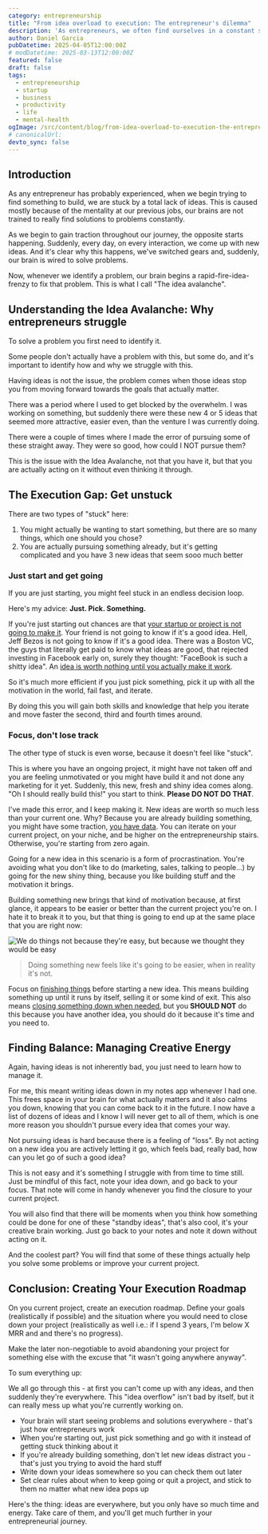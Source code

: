 ```yaml
---
category: entrepreneurship
title: "From idea overload to execution: The entrepreneur's dilemma"
description: 'As entrepreneurs, we often find ourselves in a constant state of idea overload. This article explores the challenges and strategies for turning ideas into actionable projects.'
author: Daniel Garcia
pubDatetime: 2025-04-05T12:00:00Z
# modDatetime: 2025-03-13T12:00:00Z
featured: false
draft: false
tags:
  - entrepreneurship
  - startup
  - business
  - productivity
  - life
  - mental-health
ogImage: /src/content/blog/from-idea-overload-to-execution-the-entrepreneurs-dilemma/cover.png
# canonicalUrl:
devto_sync: false
---
```



## Introduction

As any entrepreneur has probably experienced, when we begin trying to find something to build, we are stuck by a total lack of ideas. This is caused mostly because of the mentality at our previous jobs, our brains are not trained to really find solutions to problems constantly.

As we begin to gain traction throughout our journey, the opposite starts happening. Suddenly, every day, on every interaction, we come up with new ideas. And it's clear why this happens, we've switched gears and, suddenly, our brain is wired to solve problems.

Now, whenever we identify a problem, our brain begins a rapid-fire-idea-frenzy to fix that problem. This is what I call "The idea avalanche".

<NewsletterSignup client:visible />

## Understanding the Idea Avalanche: Why entrepreneurs struggle

To solve a problem you first need to identify it.

Some people don't actually have a problem with this, but some do, and it's important to identify how and why we struggle with this.

Having ideas is not the issue, the problem comes when those ideas stop you from moving forward towards the goals that actually matter.

There was a period where I used to get blocked by the overwhelm. I was working on something, but suddenly there were these new 4 or 5 ideas that seemed more attractive, easier even, than the venture I was currently doing.

There were a couple of times where I made the error of pursuing some of these straight away. They were so good, how could I NOT pursue them?

This is the issue with the Idea Avalanche, not that you have it, but that you are actually acting on it without even thinking it through.

## The Execution Gap: Get unstuck

There are two types of "stuck" here:

1. You might actually be wanting to start something, but there are so many things, which one should you chose?
2. You are actually pursuing something already, but it's getting complicated and you have 3 new ideas that seem sooo much better

### Just start and get going

If you are just starting, you might feel stuck in an endless decision loop.

Here's my advice: **Just. Pick. Something.**

If you're just starting out chances are that [your startup or project is not going to make it](#todo). Your friend is not going to know if it's a good idea. Hell, Jeff Bezos is not going to know if it's a good idea. There was a Boston VC, the guys that literally get paid to know what ideas are good, that rejected investing in Facebook early on, surely they thought: "FaceBook is such a shitty idea". An [idea is worth nothing until you actually make it work](#todo).

So it's much more efficient if you just pick something, pick it up with all the motivation in the world, fail fast, and iterate.

By doing this you will gain both skills and knowledge that help you iterate and move faster the second, third and fourth times around.

### Focus, don't lose track

The other type of stuck is even worse, because it doesn't feel like "stuck".

This is where you have an ongoing project, it might have not taken off and you are feeling unmotivated or you might have build it and not done any marketing for it yet. Suddenly, this new, fresh and shiny idea comes along. "Oh I should really build this!" you start to think. **Please DO NOT DO THAT**.

I've made this error, and I keep making it. New ideas are worth so much less than your current one. Why? Because you are already building something, you might have some traction, [you have data](#todo). You can iterate on your current project, on your niche, and be higher on the entrepreneurship stairs. Otherwise, you're starting from zero again.

Going for a new idea in this scenario is a form of procrastination. You're avoiding what you don't like to do (marketing, sales, talking to people...) by going for the new shiny thing, because you like building stuff and the motivation it brings.

Building something new brings that kind of motivation because, at first glance, it appears to be easier or better than the current project you're on. I hate it to break it to you, but that thing is going to end up at the same place that you are right now:

![We do things not because they're easy, but because we thought they would be easy](./we-do-things.jpg)

> Doing something new feels like it's going to be easier, when in reality it's not.

Focus on [finishing things](#todo) before starting a new idea. This means building something up until it runs by itself, selling it or some kind of exit. This also means [closing something down when needed](#todo), but you **SHOULD NOT** do this because you have another idea, you should do it because it's time and you need to.

## Finding Balance: Managing Creative Energy

Again, having ideas is not inherently bad, you just need to learn how to manage it.

For me, this meant writing ideas down in my notes app whenever I had one. This frees space in your brain for what actually matters and it also calms you down, knowing that you can come back to it in the future. I now have a list of dozens of ideas and I know I will never get to all of them, which is one more reason you shouldn't pursue every idea that comes your way.

Not pursuing ideas is hard because there is a feeling of "loss". By not acting on a new idea you are actively letting it go, which feels bad, really bad, how can you let go of such a good idea?

This is not easy and it's something I struggle with from time to time still. Just be mindful of this fact, note your idea down, and go back to your focus. That note will come in handy whenever you find the closure to your current project.

You will also find that there will be moments when you think how something could be done for one of these "standby ideas", that's also cool, it's your creative brain working. Just go back to your notes and note it down without acting on it.

And the coolest part? You will find that some of these things actually help you solve some problems or improve your current project.

## Conclusion: Creating Your Execution Roadmap

On you current project, create an execution roadmap. Define your goals (realistically if possible) and the situation where you would need to close down your project (realistically as well i.e.: if I spend 3 years, I'm below X MRR and and there's no progress).

Make the later non-negotiable to avoid abandoning your project for something else with the excuse that "it wasn't going anywhere anyway".

To sum everything up:

We all go through this - at first you can't come up with any ideas, and then suddenly they're everywhere. This "idea overflow" isn't bad by itself, but it can really mess up what you're currently working on.

- Your brain will start seeing problems and solutions everywhere - that's just how entrepreneurs work
- When you're starting out, just pick something and go with it instead of getting stuck thinking about it
- If you're already building something, don't let new ideas distract you - that's just you trying to avoid the hard stuff
- Write down your ideas somewhere so you can check them out later
- Set clear rules about when to keep going or quit a project, and stick to them no matter what new idea pops up

Here's the thing: ideas are everywhere, but you only have so much time and energy. Take care of them, and you'll get much further in your entrepreneurial journey.
